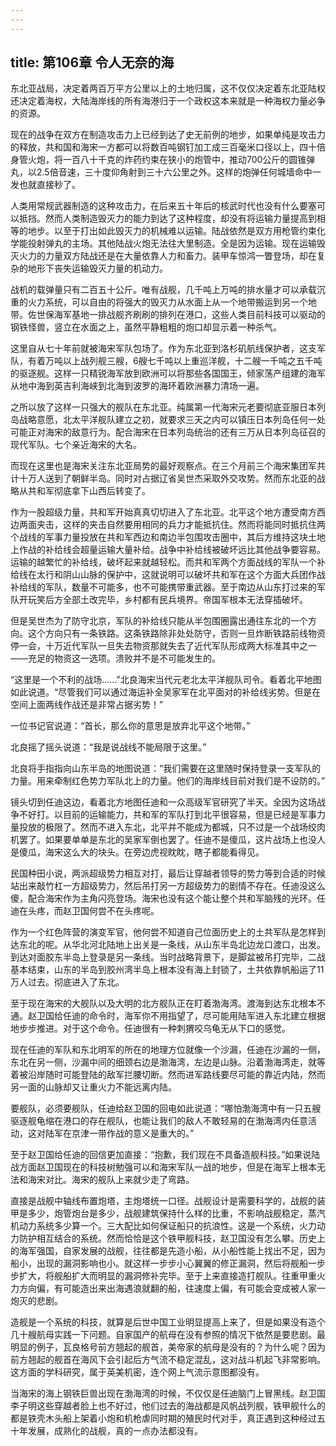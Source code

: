 ```yaml
---
---
---
```

title: 第106章 令人无奈的海
---



东北亚战局，决定着两百万平方公里以上的土地归属，这不仅仅决定着东北亚陆权还决定着海权，大陆海岸线的所有海港归于一个政权这本来就是一种海权力量必争的资源。

现在的战争在双方在制造攻击力上已经到达了史无前例的地步，如果单纯是攻击力的释放，共和国和海宋一方都可以将数百吨钢钉加工成三百毫米口径以上，四十倍身管火炮，将一百八十千克的炸药约束在狭小的炮管中，推动700公斤的圆锥弹丸，以2.5倍音速，三十度仰角射到三十六公里之外。这样的炮弹任何城墙命中一发也就直接秒了。

人类用常规武器制造的这种攻击力，在后来五十年后的核武时代也没有什么要塞可以抵挡。然而人类制造毁灭力的能力到达了这种程度，却没有将运输力量提高到相等的地步。以至于打出如此毁灭力的机械难以运输。陆战依然是双方用枪管约束化学能投射弹丸的主场。其他陆战火炮无法往大里制造。全是因为运输。现在运输毁灭火力的力量双方陆战还是在大量依靠人力和畜力。装甲车惊鸿一瞥登场，却在复杂的地形下丧失运输毁灭力量的机动力。

战机的载弹量只有二百五十公斤。唯有战舰，几千吨上万吨的排水量才可以承载沉重的火力系统，可以自由的将强大的毁灭力从水面上从一个地带搬运到另一个地带。佐世保海军基地一排战舰齐刷刷的排列在港口，这些人类目前科技可以驱动的钢铁怪兽，竖立在水面之上，虽然平静粗粗的炮口却显示着一种杀气。

这里自从七十年前就被海宋军队包场了。作为东北亚到洛杉矶航线保护者，这支军队，有着万吨以上战列舰三艘，6艘七千吨以上重巡洋舰，十二艘一千吨之五千吨的驱逐舰。这样一只精锐海军放到欧洲可以将那些各国国王，倾家荡产组建的海军从地中海到英吉利海峡到北海到波罗的海环着欧洲暴力清场一遍。

之所以放了这样一只强大的舰队在东北亚。纯属第一代海宋元老要彻底亚服日本列岛战略意愿，北太平洋舰队建立之初，就要求三天之内可以镇压日本列岛任何一处可能正对海宋的敌意行为。配合海宋在日本列岛统治的还有三万从日本列岛征召的现代军队。七个亲近海宋的大名。

而现在这里也是海宋关注东北亚局势的最好观察点。在三个月前三个海宋集团军共计十万人送到了朝鲜半岛。同时对占据辽省吴世杰采取外交攻势。然而东北亚的战略从共和军彻底拿下山西后转变了。

作为一股超级力量，共和军开始真真切切进入了东北亚。北平这个地方遭受南方西边两面夹击，这样的夹击自然要用相同的兵力才能抵抗住。然而将能同时抵抗住两个战线的军事力量投放在共和军西边和南边半包围攻击圈中，其后方维持这块土地上作战的补给线会超量运输大量补给。战争中补给线被破坏远比其他战争要容易。运输的越繁忙的补给线，破坏起来就越轻松。而共和军两个方面战线的军队一个补给线在太行和阴山山脉的保护中，这就说明可以破坏共和军在这个方面大兵团作战补给线的军队，数量不可能多，也不可能携带重武器。至于南边从山东打过来的军队开玩笑后方全部土改完毕，乡村都有民兵境界。帝国军根本无法穿插破坏。

但是吴世杰为了防守北京，军队的补给线只能从半包围圈露出通往东北的一个方向。这个方向只有一条铁路。这条铁路除非处处防守，否则一旦炸断铁路前线物资停一会，十万近代军队一旦失去物资那就失去了近代军队形成两大标准其中之一——充足的物资这一选项。溃败并不是不可能发生的。

“这里是一个不利的战场……”北良海宋当代元老北太平洋舰队司令。看着北平地图如此说道。“尽管我们可以通过海运补全吴家军在北平面对的补给线劣势。但是在空间上面两线作战还是非常占据劣势！”

一位书记官说道：“首长，那么你的意思是放弃北平这个地带。”

北良摇了摇头说道：“我是说战线不能局限于这里。”

北良将手指指向山东半岛的地图说道：“我们需要在这里随时保持登录一支军队的力量。用来牵制红色势力军队北上的力量。他们的海岸线目前对我们是不设防的。”

镜头切到任迪这边，看着北方地图任迪和一众高级军官研究了半天。全因为这场战争不好打。以目前的运输能力，共和军的军队打到北平很容易，但是已经是军事力量投放的极限了。然而不进入东北，北平并不能成为都城，只不过是一个战场绞肉机罢了。如果要单单是东北的吴家军倒也罢了。任迪不是傻瓜，这片战场上也没人是傻瓜，海宋这么大的块头。在旁边虎视眈眈，瞎子都能看得见。

民国种田小说，两派超级势力相互对打，最后让穿越者领导的势力等到合适的时候站出来敲竹杠一方超级势力，然后吊打另一方超级势力的剧情不存在。任迪没这么傻，配合海宋作为主角闪亮登场。海宋也没有这个能让整个共和军脑残的光环。任迪在头疼，而赵卫国何尝不在头疼呢。

作为一个红色阵营的演变军官，他何尝不知道自己位面历史上的土共军队是怎样到达东北的呢。从华北河北陆地上出关是一条线，从山东半岛北边龙口渡口，出发。到达对面胶东半岛上登录是另一条线。当时战略背景下，是脚盆被吊打完毕，二战基本结束，山东的半岛到胶州湾半岛上根本没有海上封锁了，土共依靠帆船运了11万人过去。彻底进入了东北。

至于现在海宋的大舰队以及大明的北方舰队正在盯着渤海湾。渡海到达东北根本不通。赵卫国给任迪的命令时，海军你不用指望了，尽可能用陆军进入东北建立根据地步步推进。对于这个命令。任迪很有一种刺猬咬乌龟无从下口的感觉。

现在任迪的军队和东北明军的所在的地理方位就像一个沙漏，任迪在沙漏的一侧，东北在另一侧，沙漏中间的细颈右边是渤海湾，左边是山脉。沿着渤海湾走，就等着被沿岸随时可能登陆的敌军拦腰切断。然而进军路线要尽可能的靠近内陆，然而另一面的山脉却又让重火力不能远离内陆。

要舰队，必须要舰队，任迪给赵卫国的回电如此说道：“哪怕渤海湾中有一只五艘驱逐舰龟缩在港口的存在舰队，也能让我们的敌人不敢轻易的在渤海湾内任意活动，这对陆军在京津一带作战的意义是重大的。”

至于赵卫国给任迪的回信更加直接：“抱歉，我们现在不具备造舰科技。”如果说陆战方面赵卫国现在的科技树勉强可以和海宋军队一战的地步，但是在海军上根本无法和海宋对比。海宋的舰队上来就少走了弯路。

直接是战舰中轴线布置炮塔，主炮塔统一口径。战舰设计是需要科学的，战舰的装甲是多少，炮管炮台是多少，战舰建筑保持什么样的比重，不影响战舰稳定，蒸汽机动力系统多少算一个。三大配比如何保证船只的抗浪性。这是一个系统，火力动力防护相互结合的系统。然而恰恰是这个铁甲舰科技，赵卫国没有怎么攀。历史上的海军强国，自家发展的战舰，往往都是先造小船，从小船性能上找出不足，因为船小，出现的漏洞影响也小。就这样一步步小心翼翼的修正漏洞，然后将舰船一步步扩大，将舰船扩大而明显的漏洞修补完毕。至于上来直接造打舰队。往重甲重火力方向偏，有可能造出来出海遇浪就翻的船，往速度上偏，有可能会变成被人家一炮灭的悲剧。

造舰是一个系统的科技，就算是后世中国工业明显提高上来了，但是如果没有造个几十艘航母实践一下问题。自家国产的航母在没有参照的情况下依然是要悲剧。最明显的例子，瓦良格号前方翘起的舰首，美帝家的航母是没有的？为什么呢？因为前方翘起的舰首在海风下会引起后方气流不稳定混乱，这对战斗机起飞非常影响。这方面的学科研究，属于英美机密，连个网上气流示意图都没有。

当海宋的海上钢铁巨兽出现在渤海湾的时候，不仅仅是任迪脑门上冒黑线。赵卫国李子明这些穿越者脸上也不好过，他们过去的海战都是风帆战列舰，铁甲舰什么的都是铁壳木头船上架着小炮和机枪虐同时期的殖民时代对手，真正遇到这种经过五十年发展，成熟化的战舰，真的一点办法都没有。